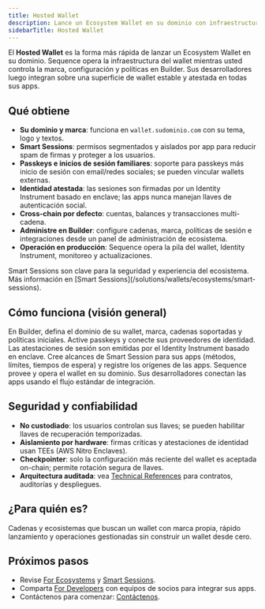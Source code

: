 ```yaml
---
title: Hosted Wallet
description: Lance un Ecosystem Wallet en su dominio con infraestructura operada por Sequence, control de marca, Smart Sessions y autenticación basada en passkeys.
sidebarTitle: Hosted Wallet
---
```


El **Hosted Wallet** es la forma más rápida de lanzar un Ecosystem Wallet en su dominio. Sequence opera la infraestructura del wallet mientras usted controla la marca, configuración y políticas en Builder. Sus desarrolladores luego integran sobre una superficie de wallet estable y atestada en todas sus apps.

## Qué obtiene

- **Su dominio y marca**: funciona en `wallet.sudominio.com` con su tema, logo y textos.
- **Smart Sessions**: permisos segmentados y aislados por app para reducir spam de firmas y proteger a los usuarios.
- **Passkeys e inicios de sesión familiares**: soporte para passkeys más inicio de sesión con email/redes sociales; se pueden vincular wallets externas.
- **Identidad atestada**: las sesiones son firmadas por un Identity Instrument basado en enclave; las apps nunca manejan llaves de autenticación social.
- **Cross-chain por defecto**: cuentas, balances y transacciones multi-cadena.
- **Administre en Builder**: configure cadenas, marca, políticas de sesión e integraciones desde un panel de administración de ecosistema.
- **Operación en producción**: Sequence opera la pila del wallet, Identity Instrument, monitoreo y actualizaciones.

<Info>
  Smart Sessions son clave para la seguridad y experiencia del ecosistema. Más información en [Smart Sessions](/solutions/wallets/ecosystems/smart-sessions).
</Info>

## Cómo funciona (visión general)

<Steps>
  <Step title="Configure su ecosistema">
    En Builder, defina el dominio de su wallet, marca, cadenas soportadas y políticas iniciales.
  </Step>

  <Step title="Configure identidad y autenticación">
    Active passkeys y conecte sus proveedores de identidad. Las atestaciones de sesión son emitidas por el Identity Instrument basado en enclave.
  </Step>

  <Step title="Defina políticas de sesión">
    Cree alcances de Smart Session para sus apps (métodos, límites, tiempos de espera) y registre los orígenes de las apps.
  </Step>

  <Step title="Lance">
    Sequence provee y opera el wallet en su dominio. Sus desarrolladores conectan las apps usando el flujo estándar de integración.
  </Step>
</Steps>

## Seguridad y confiabilidad

- **No custodiado**: los usuarios controlan sus llaves; se pueden habilitar llaves de recuperación temporizadas.
- **Aislamiento por hardware**: firmas críticas y atestaciones de identidad usan TEEs (AWS Nitro Enclaves).
- **Checkpointer**: solo la configuración más reciente del wallet es aceptada on-chain; permite rotación segura de llaves.
- **Arquitectura auditada**: vea [Technical References](/solutions/technical-references/overview) para contratos, auditorías y despliegues.

## ¿Para quién es?
Cadenas y ecosistemas que buscan un wallet con marca propia, rápido lanzamiento y operaciones gestionadas sin construir un wallet desde cero.

## Próximos pasos

- Revise [For Ecosystems](/solutions/wallets/ecosystems/overview) y [Smart Sessions](/solutions/wallets/ecosystems/smart-sessions).
- Comparta [For Developers](/solutions/wallets/developers/overview) con equipos de socios para integrar sus apps.
- Contáctenos para comenzar: [Contáctenos](https://sequence.xyz/contact).